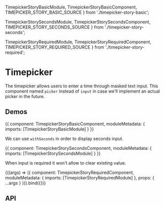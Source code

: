 


  TimepickerStoryBasicModule,
  TimepickerStoryBasicComponent,
  TIMEPICKER_STORY_BASIC_SOURCE
} from './timepicker-story-basic';

  TimepickerStorySecondsModule,
  TimepickerStorySecondsComponent,
  TIMEPICKER_STORY_SECONDS_SOURCE
} from './timepicker-story-seconds';

  TimepickerStoryRequiredModule,
  TimepickerStoryRequiredComponent,
  TIMEPICKER_STORY_REQUIRED_SOURCE
} from './timepicker-story-required';

<Meta title='UI/Timepicker' />

# Timepicker

The timepicker allows users to enter a time through masked text input.
This component named `picker` instead of `input` in case we'll implement an actual picker in the future.

## Demos

<Canvas source={TIMEPICKER_STORY_BASIC_SOURCE}>
  <Story name='Basic' height='110px'>
    {{
      component: TimepickerStoryBasicComponent,
      moduleMetadata: {
        imports: [TimepickerStoryBasicModule]
      }
    }}
  </Story>
</Canvas>

We can use `withSeconds` in order to display seconds input.

<Canvas source={TIMEPICKER_STORY_SECONDS_SOURCE}>
  <Story name='Seconds' height='110px'>
    {{
      component: TimepickerStorySecondsComponent,
      moduleMetadata: {
        imports: [TimepickerStorySecondsModule]
      }
    }}
  </Story>
</Canvas>

When input is required it won't allow to clear existing value.

<Canvas source={TIMEPICKER_STORY_REQUIRED_SOURCE}>
  <Story
    name='Required'
    height='110px'
    args={{ required: true }}
    argTypes={{ required: { control: 'boolean' } }}
  >
    {((args) => ({
      component: TimepickerStoryRequiredComponent,
      moduleMetadata: {
        imports: [TimepickerStoryRequiredModule]
      },
      props: {
        ...args
      }
    })).bind({})}
  </Story>
</Canvas>

## API

<ArgsTable of={ESTimepickerComponent} />
